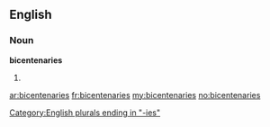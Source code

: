 ==English==

===Noun===
'''bicentenaries'''

# {{plural of|[[bicentenary]]}}

[[Category:English plurals ending in "-ies"]]

[[ar:bicentenaries]]
[[fr:bicentenaries]]
[[my:bicentenaries]]
[[no:bicentenaries]]